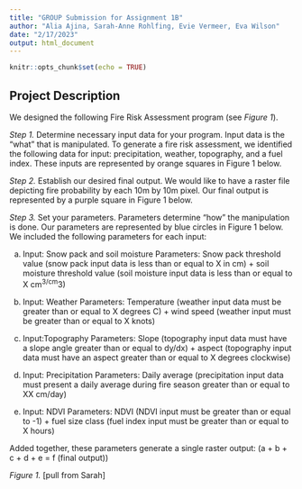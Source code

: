 ```yaml
---
title: "GROUP Submission for Assignment 1B"
author: "Alia Ajina, Sarah-Anne Rohlfing, Evie Vermeer, Eva Wilson"
date: "2/17/2023"
output: html_document
---
```


```r
knitr::opts_chunk$set(echo = TRUE)
```

## Project Description

We designed the following Fire Risk Assessment program (see *Figure 1*).

*Step 1.* Determine necessary input data for your program. Input data is the "what" that is manipulated. To generate a fire risk assessment, we identified the following data for input: precipitation, weather, topography, and a fuel index. These inputs are represented by orange squares in Figure 1 below.

*Step 2.* Establish our desired final output. We would like to have a raster file depicting fire probability by each 10m by 10m pixel. Our final output is represented by a purple square in Figure 1 below. 

*Step 3.* Set your parameters. Parameters determine "how" the manipulation is done. Our parameters are represented by blue circles in Figure 1 below. We included the following parameters for each input:

a. Input: Snow pack and soil moisture 
Parameters: Snow pack threshold value (snow pack input data is less than or equal to X in cm) + soil moisture threshold value (soil moisture input data is less than or equal to X cm^3/cm^3)

b. Input: Weather 
Parameters: Temperature (weather input data must be greater than or equal to X degrees C) + wind speed (weather input must be greater than or equal to X knots)  

c. Input:Topography 
Parameters: Slope (topography input data must have a slope angle greater than or equal to dy/dx) + aspect (topography input data must have an aspect greater than or equal to X degrees clockwise)

d. Input: Precipitation
Parameters: Daily average (precipitation input data must present a daily average during fire season greater than or equal to XX cm/day)

e. Input: NDVI 
Parameters: NDVI (NDVI input must be greater than or equal to -1) + fuel size class (fuel index input must be greater than or equal to X hours)

Added together, these parameters generate a single raster output:
(a + b + c + d + e = f (final output))

*Figure 1.* [pull from Sarah] 